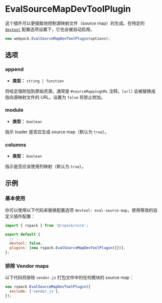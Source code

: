 
<WebpackLicense from="https://webpack.docschina.org/plugins/eval-source-map-dev-tool-plugin/" />

# EvalSourceMapDevToolPlugin

这个插件可以更细致地控制源映射文件（source map）的生成。在特定的 [`devtool`](/config/devtool) 配置选项设置下，它也会被自动启用。

```js
new webpack.EvalSourceMapDevToolPlugin(options);
```

## 选项

### append

- **类型：** `string | function`

将给定值附加到原始资源。通常是 `#sourceMappingURL` 注释。`[url]` 会被替换成指向源映射文件的 URL。设置为 `false` 将禁止附加。

### module

- **类型：** `boolean`

指示 loader 是否应生成 source map（默认为 `true`）。

### columns

- **类型：** `boolean`

指示是否应该使用列映射（默认为 `true`）。

## 示例

### 基本使用

你可以使用以下代码来替换配置选项 `devtool: eval-source-map`，使用等效的自定义插件配置：

```js title="rspack.config.mjs"
import { rspack } from '@rspack/core';

export default {
  // ...
  devtool: false,
  plugins: [new rspack.EvalSourceMapDevToolPlugin({})],
};
```

### 排除 Vendor maps

以下代码将排除 `vendor.js` 打包文件中的任何模块的 source map：

```js
new rspack.EvalSourceMapDevToolPlugin({
  exclude: ['vendor.js'],
});
```
